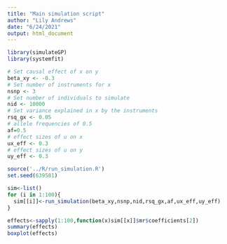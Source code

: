```yaml
---
title: "Main simulation script"
author: "Lily Andrews"
date: "6/24/2021"
output: html_document
---
```


```r
library(simulateGP)
library(systemfit)
```

```r
# Set causal effect of x on y
beta_xy <- -0.3
# Set number of instruments for x
nsnp <- 3
# Set number of individuals to simulate
nid <- 10000
# Set variance explained in x by the instruments
rsq_gx <- 0.05
# allele frequencies of 0.5
af=0.5
# effect sizes of u on x
ux_eff <- 0.3
# effect sizes of u on y
uy_eff <- 0.3

```

```r
source('../R/run_simulation.R')
set.seed(639581)

sim<-list()
for (i in 1:100){
  sim[[i]]<-run_simulation(beta_xy,nsnp,nid,rsq_gx,af,ux_eff,uy_eff)
}
```

```r
effects<-sapply(1:100,function(x)sim[[x]]$mr$coefficients[2])
summary(effects)
boxplot(effects)
```

